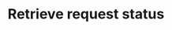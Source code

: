 ---
title: "Retrieve request status"
openapi: "GET /api/v2/requests/status"
sidebarTitle: "Retrieve request status"
description: "This endpoint provides a command to retrieve the current status of a specific request."
---
